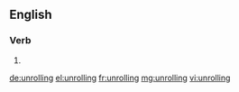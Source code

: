 
==English==

===Verb===
{{head|en}}

# {{present participle of|unroll|lang=en}}

[[de:unrolling]]
[[el:unrolling]]
[[fr:unrolling]]
[[mg:unrolling]]
[[vi:unrolling]]